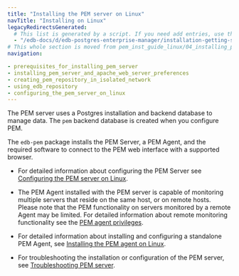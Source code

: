 ```yaml
---
title: "Installing the PEM server on Linux"
navTitle: "Installing on Linux"
legacyRedirectsGenerated:
  # This list is generated by a script. If you need add entries, use the `legacyRedirects` key.
  - "/edb-docs/d/edb-postgres-enterprise-manager/installation-getting-started/linux-installation-guide/8.0/installing_pem_server_on_linux.html"
# This whole section is moved from pem_inst_guide_linux/04_installing_postgres_enterprise_manager and the navtitle is added.
navigation:

- prerequisites_for_installing_pem_server
- installing_pem_server_and_apache_web_server_preferences
- creating_pem_repository_in_isolated_network
- using_edb_repository
- configuring_the_pem_server_on_linux
---
```


The PEM server uses a Postgres installation and backend database to manage data. The `pem` backend database is created when you configure PEM.

The `edb-pem` package installs the PEM Server, a PEM Agent, and the required software to connect to the PEM web interface with a supported browser.



-   For detailed information about configuring the PEM Server see [Configuring the PEM server on Linux](05_configuring_the_pem_server_on_linux/#configuring_the_pem_server_on_linux).

-   The PEM Agent installed with the PEM server is capable of monitoring multiple servers that reside on the same host, or on remote hosts. Please note that the PEM functionality on servers monitored by a remote Agent may be limited. For detailed information about remote monitoring functionality see the [PEM agent privileges](/pem/latest/pem_online_help/02_toc_pem_agent/05_pem_agent_privileges/).

-   For detailed information about installing and configuring a standalone PEM Agent, see [Installing the PEM agent on Linux](08_installing_pem_agent_using_edb_repository).

-   For troubleshooting the installation or configuration of the PEM server, see [Troubleshooting PEM server](/pem/latest/04_troubleshooting).
